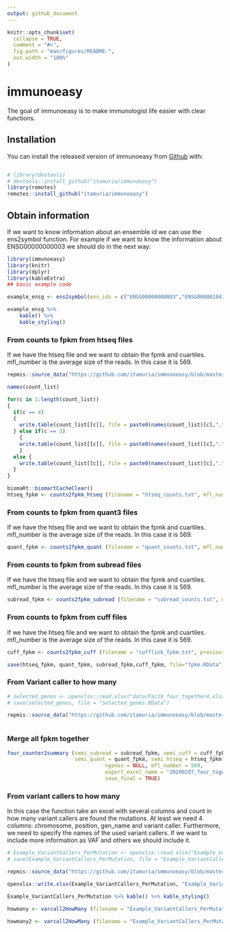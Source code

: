 ```yaml
---
output: github_document
---
```


<!-- README.md is generated from README.Rmd. Please edit that file -->

```r
knitr::opts_chunk$set(
  collapse = TRUE,
  comment = "#>",
  fig.path = "man/figures/README-",
  out.width = "100%"
)
```

# immunoeasy

<!-- badges: start -->
<!-- badges: end -->

The goal of immunoeasy is to make immunologist life easier with clear functions. 

## Installation

You can install the released version of immunoeasy from [Github](https://github.com/itamuria/immunoeasy) with:

``` r

# library(devtools)
# devtools::install_github("itamuria/immunoeasy")
library(remotes)
remotes::install_github("itamuria/immunoeasy")
```

## Obtain information

If we want to know information about an ensemble id we can use the ens2symbol function. For example if we want to know the information about ENSG00000000003 we should do in the next way:



```r
library(immunoeasy)
library(knitr)
library(dplyr)
library(kableExtra)
## basic example code

example_ensg <- ens2symbol(ens_ids = c("ENSG00000000003","ENSG00000184389"))

example_ensg %>% 
    kable() %>%
    kable_styling()


```

### From counts to fpkm from htseq files

If we have the htseq file and we want to obtain the fpmk and cuartiles. mfl_number is the average size of the reads. In this case it is 569.

```r

repmis::source_data("https://github.com/itamuria/immunoeasy/blob/master/data/immunoeasy_counts.RData?raw=true")

names(count_list)

for(c in 1:length(count_list))
{
  if(c == 4) 
  {
    write.table(count_list[[c]], file = paste0(names(count_list)[c],".txt"),row.names = FALSE, sep = "\t")
  } else if(c == 3)  
    {
    write.table(count_list[[c]], file = paste0(names(count_list)[c],".txt"), row.names = TRUE)
    }
  else {
    write.table(count_list[[c]], file = paste0(names(count_list)[c],".txt"),row.names = FALSE)
  }
}

biomaRt::biomartCacheClear() 
htseq_fpkm <- counts2fpkm_htseq (filename = "htseq_counts.txt", mfl_num = c(569))

```

### From counts to fpkm from quant3 files

If we have the htseq file and we want to obtain the fpmk and cuartiles. mfl_number is the average size of the reads. In this case it is 569.

```r


quant_fpkm <- counts2fpkm_quant (filename = "quant_counts.txt", mfl_num = c(569))


```

### From counts to fpkm from subread files

If we have the htseq file and we want to obtain the fpmk and cuartiles. mfl_number is the average size of the reads. In this case it is 569.

```r

subread_fpkm <- counts2fpkm_subread (filename = "subread_counts.txt", mfl_num = c(569))


```


### From counts to fpkm from cuff files

If we have the htseq file and we want to obtain the fpmk and cuartiles. mfl_number is the average size of the reads. In this case it is 569.

```r

cuff_fpkm <- counts2fpkm_cuff (filename = "cufflink_fpkm.txt", previous_clean = TRUE)

save(htseq_fpkm, quant_fpkm, subread_fpkm,cuff_fpkm, file="fpkm.RData")

```

### From Variant caller to how many

```r
# selected_genes <- openxlsx::read.xlsx("data/Pac19_four_together4.xlsx")
# save(selected_genes, file = "Selected_genes.RData")

repmis::source_data("https://github.com/itamuria/immunoeasy/blob/master/data/immunoeasy_counts.RData?raw=true")



```


### Merge all fpkm together

```r

four_counter2summary (semi_subread = subread_fpkm, semi_cuff = cuff_fpkm,
                      semi_quant = quant_fpkm, semi_htseq = htseq_fpkm,
                                ngenes = NULL, mfl_number = 569,
                                export_excel_name = "20200207_four_together_counts.xlsx",
                                save_final = TRUE)
```






### From variant callers to how many

In this case the function take an excel with several columns and count in how many variant callers are found the mutations. At least we need 4 columns: chromosome, position, gen_name and variant caller. Furthermore, we need to specify the names of the used variant callers. If we want to include more information as VAF and others we should include it. 


```r

# Example_VariantCallers_PerMutation <- openxlsx::read.xlsx("Example_VariantCallers_PerMutation.xlsx")
# save(Example_VariantCallers_PerMutation, file = "Example_VariantCallers_PerMutation.RData")

repmis::source_data("https://github.com/itamuria/immunoeasy/blob/master/data/Example_VariantCallers_PerMutation.RData?raw=true")

openxlsx::write.xlsx(Example_VariantCallers_PerMutation, "Example_VariantCallers_PerMutation.xlsx")

Example_VariantCallers_PerMutation %>% kable() %>% kable_styling()

howmany <- varcall2HowMany (filename = "Example_VariantCallers_PerMutation.xlsx", chr_pos = 1, position = 2, gen_name = 3, varian_caller = 12, VAF = NA, others = NULL,var_cal_4 = c("mutect38","somaticsniper", "strelka","varscan"))

howmany2 <- varcall2HowMany (filename = "Example_VariantCallers_PerMutation.xlsx", chr_pos = 1, position = 2, gen_name = 3, varian_caller = 12, VAF = 5, others = c(4,6:11),var_cal_4 = c("mutect38","somaticsniper", "strelka","varscan"))  
  
```














